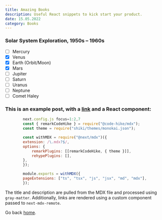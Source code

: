 ```yaml
---
title: Amazing Books
description: Useful React snippets to kick start your product.
date: 15.05.2022
category: Books
---
```


### Solar System Exploration, 1950s – 1960s

- [ ] Mercury
- [x] Venus
- [x] Earth (Orbit/Moon)
- [x] Mars
- [ ] Jupiter
- [ ] Saturn
- [ ] Uranus
- [ ] Neptune
- [ ] Comet Haley

### This is an example post, with a [link](https://nextjs.org) and a React component:

```javascript
        next.config.js focus=1:2,7
        const { remarkCodeHike } = require("@code-hike/mdx");
        const theme = require("shiki/themes/monokai.json");

        const withMDX = require("@next/mdx")({
        extension: /\.mdx?$/,
        options: {
            remarkPlugins: [[remarkCodeHike, { theme }]],
            rehypePlugins: [],
        },
        });

        module.exports = withMDX({
        pageExtensions: ["ts", "tsx", "js", "jsx", "md", "mdx"],
        });
```

The title and description are pulled from the MDX file and processed using `gray-matter`. Additionally, links are rendered using a custom component passed to `next-mdx-remote`.

Go back [home](/).
